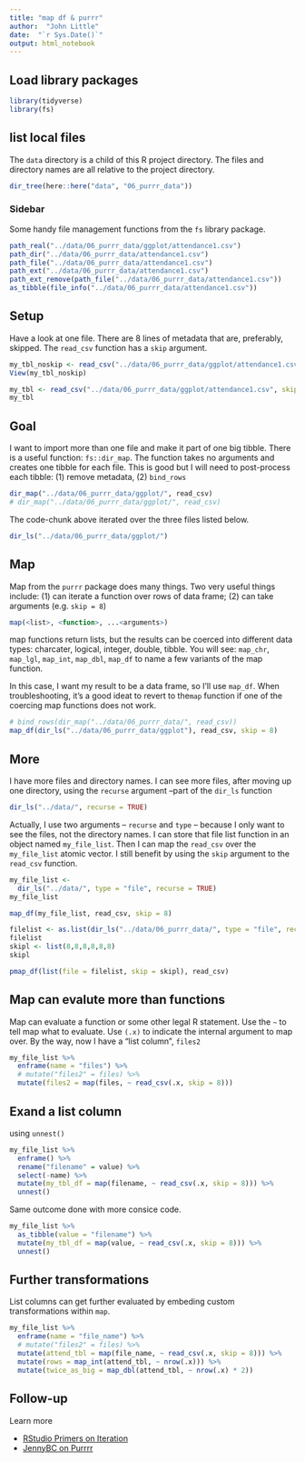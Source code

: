 ```yaml
---
title: "map df & purrr"
author:  "John Little"
date:  "`r Sys.Date()`"
output: html_notebook
---
```


## Load library packages

```r
library(tidyverse)
library(fs)
```

## list local files

The `data` directory is a child of this R project directory.  The files and directory names are all relative to the project directory.

```r
dir_tree(here::here("data", "06_purrr_data"))
```

### Sidebar

Some handy file management functions from the `fs` library package.

```r
path_real("../data/06_purrr_data/ggplot/attendance1.csv")
path_dir("../data/06_purrr_data/attendance1.csv")
path_file("../data/06_purrr_data/attendance1.csv")
path_ext("../data/06_purrr_data/attendance1.csv")
path_ext_remove(path_file("../data/06_purrr_data/attendance1.csv"))
as_tibble(file_info("../data/06_purrr_data/attendance1.csv"))
```


## Setup

Have a look at one file.  There are 8 lines of metadata that are, preferably, skipped.  The `read_csv` function has a `skip` argument.


```r
my_tbl_noskip <- read_csv("../data/06_purrr_data/ggplot/attendance1.csv") 
View(my_tbl_noskip)

my_tbl <- read_csv("../data/06_purrr_data/ggplot/attendance1.csv", skip = 8) 
my_tbl
```

## Goal

I want to import more than one file and make it part of one big tibble.  There is a useful function:  `fs::dir_map`.  The function takes no arguments and creates one tibble for each file.  This is good but I will need to post-process each tibble:  (1) remove metadata, (2) `bind_rows`


```r
dir_map("../data/06_purrr_data/ggplot/", read_csv)
# dir_map("../data/06_purrr_data/ggplot/", read_csv)

```

The code-chunk above iterated over the three files listed below.

```r
dir_ls("../data/06_purrr_data/ggplot/")
```

## Map

Map from the `purrr` package does many things.  Two very useful things include: (1) can iterate a function over rows of data frame; (2) can take arguments (e.g. `skip = 8`)

```r
map(<list>, <function>, ...<arguments>)
```

map functions return lists, but the results can be coerced into different data types:  charcater, logical, integer, double, tibble.  You will see: `map_chr`, `map_lgl`, `map_int`, `map_dbl`, `map_df` to name a few variants of the map function.

In this case, I want my result to be a data frame, so I'll use `map_df`.  When troubleshooting, it's a good ideat to revert to the`map` function if one of the coercing map functions does not work.


```r
# bind_rows(dir_map("../data/06_purrr_data/", read_csv))
map_df(dir_ls("../data/06_purrr_data/ggplot"), read_csv, skip = 8)
```

## More

I have more files and directory names.  I can see more files, after moving up one directory, using the `recurse`  argument --part of the `dir_ls` function

```r
dir_ls("../data/", recurse = TRUE)
```

Actually, I use two arguments -- `recurse` and `type` -- because I only want to see the files, not the directory names.  I can store that file list function in an object named `my_file_list`.  Then I can map the `read_csv` over the `my_file_list` atomic vector.  I still benefit by using the `skip` argument to the `read_csv` function.

```r
my_file_list <- 
  dir_ls("../data/", type = "file", recurse = TRUE)
my_file_list

map_df(my_file_list, read_csv, skip = 8)   
```

```r
filelist <- as.list(dir_ls("../data/06_purrr_data/", type = "file", recurse = TRUE))
filelist
skipl <- list(8,8,8,8,8,8)
skipl

pmap_df(list(file = filelist, skip = skipl), read_csv)
```


## Map can evalute more than functions

Map can evaluate a function or some other legal R statement.  Use the `~` to tell map what to evaluate.  Use `(.x)` to indicate the internal argument to map over.  By the way, now I have a "list column", `files2`


```r
my_file_list %>% 
  enframe(name = "files") %>% 
  # mutate("files2" = files) %>% 
  mutate(files2 = map(files, ~ read_csv(.x, skip = 8)))
```

## Exand a list column

using `unnest()`

```r
my_file_list %>% 
  enframe() %>% 
  rename("filename" = value) %>% 
  select(-name) %>% 
  mutate(my_tbl_df = map(filename, ~ read_csv(.x, skip = 8))) %>% 
  unnest()
```

Same outcome done with more consice code.

```r
my_file_list %>% 
  as_tibble(value = "filename") %>% 
  mutate(my_tbl_df = map(value, ~ read_csv(.x, skip = 8))) %>% 
  unnest()
```

## Further transformations

List columns can get further evaluated by embeding custom transformations within `map`. 


```r
my_file_list %>% 
  enframe(name = "file_name") %>% 
  # mutate("files2" = files) %>% 
  mutate(attend_tbl = map(file_name, ~ read_csv(.x, skip = 8))) %>% 
  mutate(rows = map_int(attend_tbl, ~ nrow(.x))) %>% 
  mutate(twice_as_big = map_dbl(attend_tbl, ~ nrow(.x) * 2))

```


## Follow-up

Learn more 

- [RStudio Primers on Iteration](https://rstudio.cloud/learn/primers/5)
- [JennyBC on Purrrr](https://jennybc.github.io/purrr-tutorial/)


